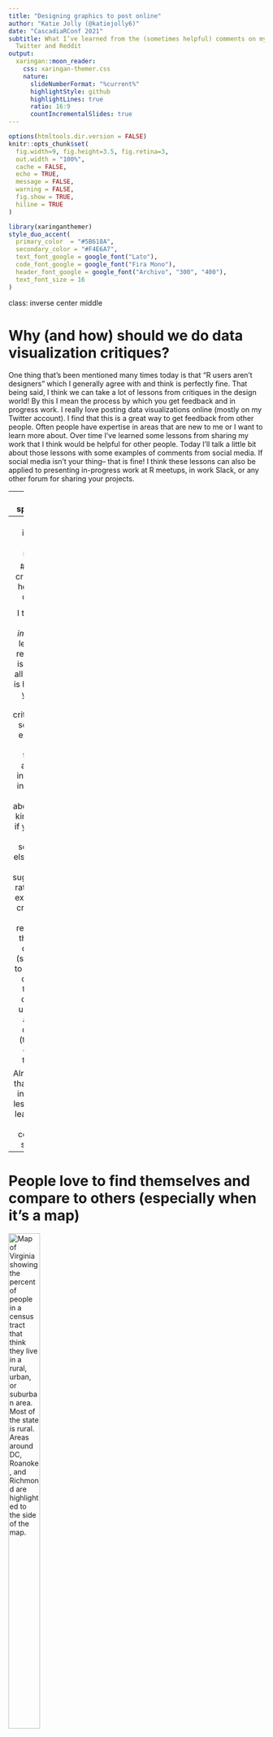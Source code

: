 ```yaml
---
title: "Designing graphics to post online"
author: "Katie Jolly (@katiejolly6)"
date: "CascadiaRConf 2021"
subtitle: What I’ve learned from the (sometimes helpful) comments on my maps from
  Twitter and Reddit
output:
  xaringan::moon_reader:
    css: xaringan-themer.css
    nature:
      slideNumberFormat: "%current%"
      highlightStyle: github
      highlightLines: true
      ratio: 16:9
      countIncrementalSlides: true
---
```



```r
options(htmltools.dir.version = FALSE)
knitr::opts_chunk$set(
  fig.width=9, fig.height=3.5, fig.retina=3,
  out.width = "100%",
  cache = FALSE,
  echo = TRUE,
  message = FALSE, 
  warning = FALSE,
  fig.show = TRUE,
  hiline = TRUE
)
```

```r
library(xaringanthemer)
style_duo_accent(
  primary_color  = "#5B618A",
  secondary_color = "#F4E6A7",
  text_font_google = google_font("Lato"),
  code_font_google = google_font("Fira Mono"),
  header_font_google = google_font("Archivo", "300", "400"),
  text_font_size = 16
)
```

class: inverse center middle

# Why (and how) should we do data visualization critiques?

One thing that's been mentioned many times today is that "R users aren't designers" which I generally agree with and think is perfectly fine. That being said, I think we can take a lot of lessons from critiques in the design world! By this I mean the process by which you get feedback and in progress work. I really love posting data visualizations online (mostly on my Twitter account). I find that this is a great way to get feedback from other people. Often people have expertise in areas that are new to me or I want to learn more about. Over time I've learned some lessons from sharing my work that I think would be helpful for other people. Today I'll talk a little bit about those lessons with some examples of comments from social media. If social media isn't your thing-- that is fine! I think these lessons can also be applied to presenting in-progress work at R meetups, in work Slack, or any other forum for sharing your projects. 

---
class: split-four

.pull-left[

 <img src="https://pbs.twimg.com/media/EnjmvvNXYAIbw9C?format=jpg&name=4096x4096" alt="Map of rivers that are also state boundaries. Most of these are in the lower midwest and south" class="centerimg" width="90%" height="150%" >
 
 <br>
 <br>
 
 
 <img src="https://raw.githubusercontent.com/katiejolly/30-day-maps-2020/main/20-population/urbanization_virginia.png" alt="Map of Virginia showing the percent of people in a census tract that think they live in a rural, urban, or suburban area. Most of the state is rural. Areas around DC, Roanoke, and Richmond are highlighted to the side of the map." width="80%" height="100%"> 
 ]
 
 .pull-right[
 
 <br>
 <br>
 <br>
 <br>
 <br>
 ## Some examples I'll discuss critiques for

 

 ]

These are two examples from the 30 day map challenge in November 2020. I aimed to make maps in only a few hours (time flies!) and just did as many days as I could. I think I did about 10 in the end. My suburbs map was posted in many places-- including a popular subreddit for maps-- which gave me tons of examples of helpful (and not as helpful) comments
---
class: inverse center middle

# Not all criticism is helpful or correct

<style>
.centerimg {
  display: block;
  margin-left: auto;
  margin-right: auto;
}
</style>

I think the *most important* lesson to remember is that not all criticism is helpful. If you are giving critiques for someone else, first see if they're actually interested in hearing it. And above all be kind-- even if you don't love someone else's work, give suggestions rather than exclusively criticisms. And remember that your opinion (say, what to highlight or what type of chart to use) isn't always correct (this one can be tough). 

Alright, with that let's go into some lessons I've learned via the comment section. 
  
---

# People love to find themselves and compare to others (especially when it's a map)

 <img src="https://raw.githubusercontent.com/katiejolly/30-day-maps-2020/main/20-population/urbanization_virginia.png" alt="Map of Virginia showing the percent of people in a census tract that think they live in a rural, urban, or suburban area. Most of the state is rural. Areas around DC, Roanoke, and Richmond are highlighted to the side of the map." width="35%" height="50%" class="centerimg"> 

On Reddit: 

> That southeast part of Richmond that is rural is called Varina and it is exactly like this map depicts. This oddly rural area abutting the city where you can go from near downtown to the middle of a bean field in a tenth of a mile or two.

When I made this map I wasn't really sure what would come of it. Turns out (and this wasn't surprising) what clicked the most for users was finding an area familiar to them and relating their own experience. People had *so many* thoughts on what should and shouldn't be classified a certain way. And many other people had personal experiences that resonated more than I was expecting! I've learned that people will engage much more with visualizations that mean something to them.

---

# Annotations are great for guiding a reader's understanding

<img src="img/map_annotations.png" alt="Same image as previous slide with annotations that say I should have included a note about no data areas and better labels on the legends" class="centerimg" width="45%">

I quickly found that people weren't always taking away the messages that I wanted them to. One of the most common critical comments was "hey! there's no way [insert area here] should be 100% suburban! This is a mistake." To me, the legend was clear (and also made in a few minutes, so bear with me here). The labels were right-aligned, thus marking the upper limit of each category. A block with the darkest color in a category is anywhere from 80 to 100%, not exactly 100. This was very unclear to a lot of readers and more labels would have helped tremendously. Similarly, I should have noted that white areas on the map were no data. 

---

# Share your code because people may have tips you never thought to ask for

<img src="img/pr_screenshot.png" alt="GitHub pull request UI where someone submitted a PR to edit my code to be more efficient" class="centerimg" width="40%">

I created a public GitHub repository for all my work because that's how I save things. I was not expecting people to really look at it! I was pleasantly surprised to see a pull request show up. Someone had actually read through my code and noticed I was filtering a huge dataset *after* reading it in, making the process slower than it could have been. They opened a pull request and made the necessary edits-- I don't know when I would have learned this trick otherwise! Data visualization critiques are not limited to the design itself, code critiques are also helpful. 
---

# There are many people online with niche insights

<img src="https://pbs.twimg.com/media/EnjmvvNXYAIbw9C?format=jpg&name=4096x4096" alt="Map of rivers that are also state boundaries. Most of these are in the lower midwest and south" class="centerimg" width="40%" height="55%" >

Alex Fries on Twitter:
 > Great map! I’ve looked at the dataset you used for it before—off the top of my head, I know it’s missing the Perdido River on the AL-FL border. There’s also the Pigeon, Pine, and Granite Rivers on the eastern MN-ON border, though those are easy to miss with all the lakes there!
 
This is one of my favorite lessons/reasons for posting work online. Alex had worked with this data previously and knew there was some missing data. He kindly shared his knowledge and I made the changes. I really appreciate when people take the time to give constructive critiques. He easily could have just said something along the lines of "you're missing data" which wouldn't have gotten me much farther along. 
 
---
 
# More reading/links I've mentioned:
 
* Presentation on accessibility for data visualization by Silvia Canelón and Liz Hare https://github.com/spcanelon/csvConf2021 
 
* Helpful alt text formula from Amy Cesal https://medium.com/nightingale/writing-alt-text-for-data-visualization-2a218ef43f81
 
* Post on data visualization citiques by Alli Torban https://www.tableau.com/about/blog/2019/5/critiquing-data-visualizations-channel-empathy-and-be-productive

* Policy Viz data visualization critiques https://policyviz.com/2021/06/03/new-video-series-data-visualization-critiques/

